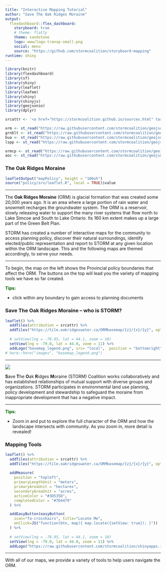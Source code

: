 ```yaml
---
title: "Interactive Mapping Tutorial"
author: "Save The Oak Ridges Moraine"
output: 
  flexdashboard::flex_dashboard:
    storyboard: true
    # theme: flatly
    theme: sandstone
    logo: www/logo-transp-small.png
    social: menu
    source: "https://github.com/stormcoalition/storyboard-mapping"
runtime: shiny    
---
```


<!-- rsconnect::deployApp(account='stormcoalition',appName='mapstoryboard') -->

```r
library(knitr)
library(flexdashboard)
library(sf)
library(shiny)
library(leaflet)
library(leafem)
library(shiny)
library(shinyjs)
library(geojsonio)
library(dplyr)

srcattr <- '<a href="https://stormcoalition.github.io/sources.html" target="_blank" rel="noopener noreferrer"><b>Data Sources</b></a> © <a href="https://www.stormcoalition.com/" target="_blank" rel="noopener noreferrer"><b>Save The Oak Ridges Moraine</b></a>'

orm <- st_read("https://raw.githubusercontent.com/stormcoalition/geojson/main/Oak_Ridges_Moraine_(ORM)_Land_Use_Designation-dissolve.geojson",quiet=TRUE)
grnblt <- st_read("https://raw.githubusercontent.com/stormcoalition/geojson/main/GREENBELT_DESIGNATION-wspecialtycrop-simplified-2023.geojson",quiet=TRUE)
bua <- st_read("https://raw.githubusercontent.com/stormcoalition/geojson/main/BUILT_UP_AREA-simplified.geojson",quiet=TRUE)
lspp <- st_read("https://raw.githubusercontent.com/stormcoalition/geojson/main/LSPP-simplified.geojson",quiet=TRUE)

ormcp <- st_read("https://raw.githubusercontent.com/stormcoalition/geojson/main/Oak_Ridges_Moraine_(ORM)_Land_Use_Designation.geojson", quiet=TRUE)
aoc <- st_read("https://raw.githubusercontent.com/stormcoalition/geojson/main/moraine-watch-aoc.geojson", quiet=TRUE)
```


### The Oak Ridges Moraine

```r
leafletOutput("mapPolicy", height = "100vh")
source("policy/srv/leaflet.R", local = TRUE)$value
```

***

The **Oak Ridges Moraine** (ORM) is glacial formation that was created some 20,000 years ago. It is an area where a large portion of rain water and snowmelt recharges the groundwater system. The ORM is a reservoir, slowly releasing water to support the many river systems that flow north to Lake Simcoe and South to Lake Ontario. Its 160 km extent makes up a large part of the Green Belt Plan.

STORM has created a number of interactive maps for the community to access planning policy, discover their natural surroundings, identify elected/public representation and report to STORM at any given location within the ORM landscape. This and the following maps are themed accordingly, to serve your needs.

------------------------

To begin, the map on the left shows the Provincial policy boundaries that affect the ORM. The buttons on the top will lead you the variety of mapping tools we have so far created. 

[**Tips:**]{style="color:darkgreen"}

- click within any boundary to gain access to planning documents



### Save The Oak Ridges Moraine -- who is STORM?

```r
leaflet() %>%
  addTiles(attribution = srcattr) %>%
  addTiles("https://tile.oakridgeswater.ca/ORMbasemap/{z}/{x}/{y}", options = providerTileOptions(attribution=" © Save The Oak Ridges Moraine")) %>%
  
  # setView(lng = -78.95, lat = 44.1, zoom = 10)
  setView(lng = -79.0, lat = 44.0, zoom = 11) %>%
  addLogo("basemap_legend.png", src= "local",  position = "bottomright", offset.x=10, offset.y=13,width=154, height=360)
# here::here("images", "basemap_legend.png")
```

***

![](images/STORM_logo.png)

**S**ave **T**he **O**ak **R**idges **M**oraine (STORM) Coalition works collaboratively and has established relationships of mutual support with diverse groups and organizations. STORM participates in environmental land use planning, policy development and stewardship to safeguard the moraine from inappropriate development that has a negative impact.

-------------------

[**Tips:**]{style="color:darkgreen"}

- Zoom in and put to explore the full character of the ORM and how the landscape intersects with community. As you zoom in, more detail is revealed!

<!-- ![](fig/basemap_legend.png){width=65%} -->



### Mapping Tools

```r

leaflet() %>%
  addTiles(attribution = srcattr) %>%
  addTiles("https://tile.oakridgeswater.ca/ORMbasemap/{z}/{x}/{y}", options = providerTileOptions(attribution=" © Save The Oak Ridges Moraine")) %>%
  
  addMeasure(
    position = "topleft",
    primaryLengthUnit = "meters",
    primaryAreaUnit = "hectares",
    secondaryAreaUnit = "acres",
    activeColor = "#3D535D",
    completedColor = "#7D4479"
  ) %>%

  addEasyButton(easyButton(
    icon="fa-crosshairs", title="Locate Me",
    onClick=JS("function(btn, map){ map.locate({setView: true}); }"))
  ) %>%
  
  # setView(lng = -78.95, lat = 44.1, zoom = 10)
  setView(lng = -79.0, lat = 44.0, zoom = 11) %>%
  addLogo("https://raw.githubusercontent.com/stormcoalition/shinyapps.io/main/ORMCA/www/basemap_legend.png", src= "remote",  position = "bottomright", offset.x=10, offset.y=13,width=154, height=360)
```

***

With all of our maps, we provide a variety of tools to help users navigate the ORM.


